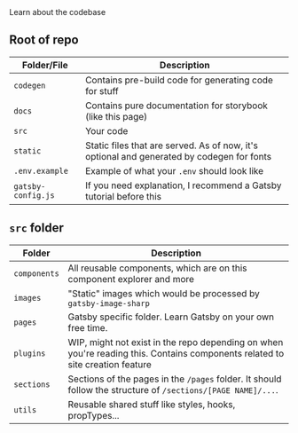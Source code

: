 
<Meta title='Documentation/2. Structure' />

<Title>Folder Structure</Title>
<Description>Learn about the codebase</Description>

<div style={{ margin: `2rem 0` }} />

## Root of repo

| Folder/File        | Description                                                                               |
| ------------------ | ----------------------------------------------------------------------------------------- |
| `codegen`          | Contains pre-build code for generating code for stuff                                     |
| `docs`             | Contains pure documentation for storybook (like this page)                                |
| `src`              | Your code                                                                                 |
| `static`           | Static files that are served. As of now, it's optional and generated by codegen for fonts |
| `.env.example`     | Example of what your `.env` should look like                                              |
| `gatsby-config.js` | If you need explanation, I recommend a Gatsby tutorial before this                        |

<div style={{ margin: `3rem 0` }} />

## `src` folder

| Folder       | Description                                                                                                                  |
| ------------ | ---------------------------------------------------------------------------------------------------------------------------- |
| `components` | All reusable components, which are on this component explorer and more                                                       |
| `images`     | "Static" images which would be processed by `gatsby-image-sharp`                                                             |
| `pages`      | Gatsby specific folder. Learn Gatsby on your own free time.                                                                  |
| `plugins`    | WIP, might not exist in the repo depending on when you're reading this. Contains components related to site creation feature |
| `sections`   | Sections of the pages in the `/pages` folder. It should follow the structure of `/sections/[PAGE NAME]/...`.                 |
| `utils`      | Reusable shared stuff like styles, hooks, propTypes...                                                                       |
